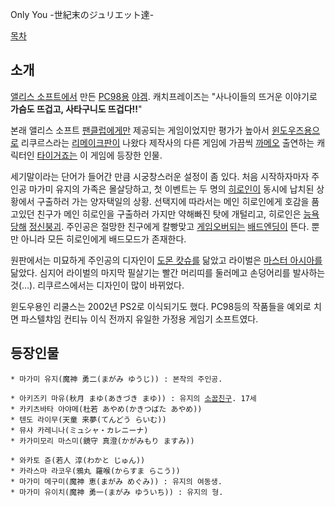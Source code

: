 Only You -世紀末のジュリエット達-

[[목차]]

== 소개 ==
[[앨리스 소프트]]에서 만든 [[PC98]]용 [[야겜]].
캐치프레이즈는 "사나이들의 뜨거운 이야기로 '''가슴도 뜨겁고, 사타구니도 뜨겁다!!'''"

본래 앨리스 소프트 [[팬클럽]]에게만 제공되는 게임이었지만 평가가 높아서 [[윈도우즈]]용으로 리쿠르스라는 [[리메이크]]판이 나왔다
제작사의 다른 게임에 가끔씩 [[까메오]] 출연하는 캐릭터인 [[타이거죠]]는 이 게임에 등장한 인물.

세기말이라는 단어가 들어간 만큼 시궁창스러운 설정이 좀 있다. 처음 시작하자마자 주인공 마가미 유지의 가족은 몰살당하고, 첫 이벤트는 두 명의 [[히로인]]이 동시에 납치된 상황에서 구출하러 가는 양자택일의 상황. 선택지에 따라서는 메인 히로인에게 호감을 품고있던 친구가 메인 히로인을 구출하러 가지만 약해빠진 탓에 개털리고, 히로인은 [[능욕]]당해 [[정신붕괴]]. 주인공은 절망한 친구에게 칼빵맞고 [[게임오버]]되는 [[배드엔딩]]이 뜬다. 뿐만 아니라 모든 히로인에게 배드모드가 존재한다.

원판에서는 미묘하게 주인공의 디자인이 [[도몬 캇슈]]를 닮았고 라이벌은 [[마스터 아시아]]를 닮았다. 심지어 라이벌의 마지막 필살기는 빨간 머리띠를 둘러메고 손덩어리를 발사하는 것(…). 리쿠르스에서는 디자인이 많이 바뀌었다.

윈도우용인 리쿨스는 2002년 PS2로 이식되기도 했다. PC98등의 작품들을 예외로 치면 파스텔챠임 컨티뉴 이식 전까지 유일한 가정용 게임기 소프트였다.

== 등장인물 ==
 * 마가미 유지(魔神 勇二(まがみ ゆうじ)) : 본작의 주인공.

 * 아키즈키 마유(秋月 まゆ(あきづき まゆ)) : 유지의 [[소꿉친구]]. 17세
 * 카키츠바타 아야메(杜若 あやめ(かきつばた あやめ))
 * 텐도 라이무(天童 来夢(てんどう らいむ))
 * 뮤샤 카레니나(ミュシャ・カレニーナ)
 * 카가미모리 마스미(鏡守 真澄(かがみもり ますみ))

 * 와카토 쥰(若人 淳(わかと じゅん))
 * 카라스마 라코우(鴉丸 羅喉(からすま らこう))
 * 마가미 메구미(魔神 恵(まがみ めぐみ)) : 유지의 여동생.
 * 마가미 유이치(魔神 勇一(まがみ ゆういち)) : 유지의 형.
